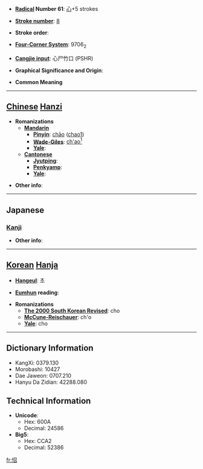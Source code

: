 * '''[[Wiktionary:Chinese radical index| Radical]] Number 61''': [[Wiktionary:Chinese radical index 心|心]]+5 strokes

* '''[[Wiktionary:Chinese total strokes index|Stroke number]]''': [[Wiktionary:Chinese total strokes index 8|8]]

* '''Stroke order''': 

* '''[[Wiktionary:Chinese four corner index|Four-Corner System]]''': 9706<sub>2</sub>

* '''[[Wiktionary:Chinese Cangjie index|Cangjie input]]''': 心尸竹口 (PSHR)

* '''Graphical Significance and Origin''': 

* '''Common Meaning'''

----

== [[Chinese]] [[Hanzi]] ==

* '''Romanizations'''
** '''[[Mandarin]]'''
*** '''[[Pinyin]]''': [[chāo]] ([[chao1]])
*** '''[[Wade-Giles]]''': [[ch'ao1|ch'ao<sup>1</sup>]]
*** '''[[Yale]]''': 
** '''[[Cantonese]]'''
*** '''[[Jyutping]]''':
*** '''[[Penkyamp]]''': 
*** '''[[Yale]]''': 

* '''Other info''': 

----

==Japanese==
===[[Kanji]]===
{{kanji|on readings=[[ちょう]] (chō), [[しょう]] (shō)|kun readings=[[かなしむ]] (kanashimu)}}

* '''Other info''':  

----

== [[Korean]] [[Hanja]] ==

* '''[[Hangeul]]''': 초

* '''[[Eumhun]] reading''': 

* '''Romanizations'''
** '''[[The 2000 South Korean Revised Romanization|The 2000 South Korean Revised]]''': cho
** '''[[McCune-Reischauer]]''': ch'o
** '''[[Yale]]''': cho

----

== Dictionary Information ==

* KangXi: 0379.130
* Morobashi: 10427
* Dae Jaweon: 0707.210
* Hanyu Da Zidian: 42288.080

== Technical Information ==

* '''Unicode''':
** Hex: 600A
** Decimal: 24586
* '''Big5''':
** Hex: CCA2
** Decimal: 52386

[[fr:怊]]